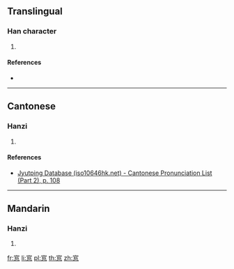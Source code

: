 ==Translingual==

===Han character===
{{Han char|rn=61|rad=心|as=08|sn=12|four=00337|canj=JRRP|ids=⿱官心}}

# {{defn|Han|sort=心08}}

====References====
* {{Han ref|kx=0389.090|dkj=10734|dj=0722.140|hdz=42312.050|uh=60B9|ud=24761|bh=D8F9|bd=55545}}

----

==Cantonese==

===Hanzi===
{{yue-hanzi|jyut=[[gun3]]|y=gun3}}

# {{defn|lang=yue|sort=心08}}

====References====
* [http://www.iso10646hk.net/jp/document/download.jsp Jyutping Database (iso10646hk.net) - Cantonese Pronunciation List (Part 2), p. 108]

----

==Mandarin==

===Hanzi===
{{cmn-hanzi|pin=[[guàn]] ([[guan4]])|wg=kuan<sup>4</sup>}}

# {{defn|lang=cmn|sort=心08}}

[[fr:悹]]
[[li:悹]]
[[pl:悹]]
[[th:悹]]
[[zh:悹]]